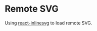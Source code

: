 
# Remote SVG

Using [react-inlinesvg](https://github.com/gilbarbara/react-inlinesvg) to load remote SVG.

<RemoteSVGSandbox />
